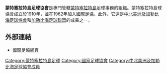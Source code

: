 {{國家足協
|Name               = 蒙特塞拉特島足球協會 
|Logo               = <!-- 檔案不存在 Montserrat FA.png -->
|Founded            = 1973年
|FIFA affiliation   = 1996年
|Region             = [[中北美洲及加勒比海足球協會|中北美洲及加勒比海足球協會]]
|Region affiliation = 1994年
|Subregion             = [[加勒比海足球聯盟|加勒比海足球聯盟]]
|Subregion affiliation = ?
|President          =  Vincent Cassell
}}

'''蒙特塞拉特島足球協會'''是專門管轄[[蒙特塞拉特島|蒙特塞拉特島]]足球事務的組織。蒙特塞拉特島球協會成立於1910年，並在1962年加入[[國際足協|國際足協]]。此外，它還是[[中北美洲及加勒比海足球協會|中北美洲及加勒比海足球協會]]和[[加勒比海足球聯盟|加勒比海足球聯盟]]的成員之一。

==外部連結==
* [http://www.fifa.com/associations/association=msr/index.html 國際足協網頁] {{Wayback|url=http://www.fifa.com/associations/association=msr/index.html |date=20110705002243 }}

{{中北美洲及加勒比海足球協會成員}}

[[Category:蒙特塞拉特島足球|Category:蒙特塞拉特島足球]]
[[Category:國家足球協會|Category:國家足球協會]]
[[Category:中北美洲及加勒比海足球協會成員|Category:中北美洲及加勒比海足球協會成員]]